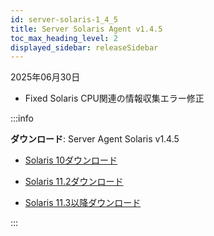 ```yaml
---
id: server-solaris-1_4_5
title: Server Solaris Agent v1.4.5
toc_max_heading_level: 2
displayed_sidebar: releaseSidebar
---
```


2025年06月30日 

- <Status priority='0'>Fixed</Status> Solaris CPU関連の情報収集エラー修正

:::info 

**ダウンロード**: Server Agent Solaris v1.4.5

- [Solaris 10ダウンロード](https://repo.whatap.io/sunos/10/whatap-infra.1.4.5.sun10.SPARC.pkg.tar.gz)

- [Solaris 11.2ダウンロード](https://repo.whatap.io/sunos/11.2/whatap-infra.1.4.5.sun11.2.SPARC.pkg.tar.gz)

- [Solaris 11.3以降ダウンロード](https://repo.whatap.io/sunos/11/whatap-infra.1.4.5.sun11.SPARC.pkg.tar.gz)

:::
